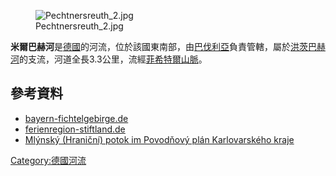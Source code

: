 {{Coord|50|2|45.6|N|12|18|57.6|E|display=title}}
[[Image:Pechtnersreuth_2.jpg|right]]

'''米爾巴赫河'''是[[德國|德國]]的河流，位於該國東南部，由[[巴伐利亞|巴伐利亞]]負責管轄，屬於[[洪茨巴赫河_(翁德雷布河支流)|洪茨巴赫河]]的支流，河道全長3.3公里，流經[[菲希特爾山脈|菲希特爾山脈]]。

==參考資料==
* [http://www.bayern-fichtelgebirge.de/stiftland/ bayern-fichtelgebirge.de] {{Wayback|url=http://www.bayern-fichtelgebirge.de/stiftland/ |date=20160321111109 }}
* [http://www.ferienregion-stiftland.de/ ferienregion-stiftland.de] {{Wayback|url=http://www.ferienregion-stiftland.de/ |date=20150801064725 }}
* [http://webmap.kr-karlovarsky.cz/dpp/isapi.dll?GEN=LSTD&MAP=toky&CF_TS=spravavt_isvs&CF_TM=%2Aspravavt_isvs&QY=%7B1%7DC%5BJEV_NAZEV%5DEPovod%ED+Oh%F8e,+s.p.%0A&MU=001&LANG=CS-CZ&TS_PAGE=91&PAGE=5&DETAIL=104 Mlýnský (Hraniční) potok im Povodňový plán Karlovarského kraje]

{{Germany-geo-stub}}
[[Category:德國河流|Category:德國河流]]